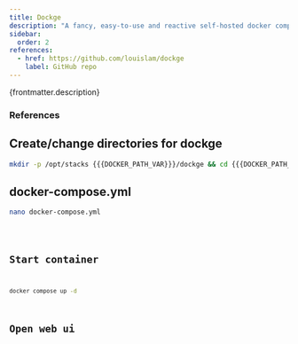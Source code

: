 ```yaml
---
title: Dockge
description: "A fancy, easy-to-use and reactive self-hosted docker compose.yaml stack-oriented manager."
sidebar:
  order: 2
references:
  - href: https://github.com/louislam/dockge
    label: GitHub repo
---
```



<p>{frontmatter.description}</p>

### References

<ReferenceLinks references={frontmatter.references} />

## Create/change directories for dockge

```sh
mkdir -p /opt/stacks {{{DOCKER_PATH_VAR}}}/dockge && cd {{{DOCKER_PATH_VAR}}}/dockge
```

## docker-compose.yml

```sh
nano docker-compose.yml
```

<Code lang="yml" title="docker-compose.yml" code={yaml} />

## Start container

```sh
docker compose up -d
```

## Open web ui

<OpenWebUI port="5001" />

